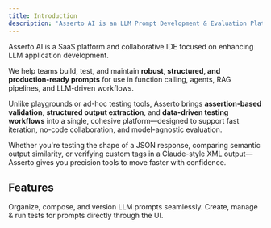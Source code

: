 ```yaml
---
title: Introduction
description: 'Asserto AI is an LLM Prompt Development & Evaluation Platform'
---
```


Asserto AI is a SaaS platform and collaborative IDE focused on enhancing LLM application development.

We help teams build, test, and maintain **robust, structured, and production-ready prompts** for use in function calling, agents, RAG pipelines, and LLM-driven workflows.

Unlike playgrounds or ad-hoc testing tools, Asserto brings **assertion-based validation**, **structured output extraction**, and **data-driven testing workflows** into a single, cohesive platform—designed to support fast iteration, no-code collaboration, and model-agnostic evaluation.

Whether you're testing the shape of a JSON response, comparing semantic output similarity, or verifying custom tags in a Claude-style XML output—Asserto gives you precision tools to move faster with confidence.


## Features

<CardGroup cols={2}>
  <Card
    title="Prompt Management"
    icon="pen-to-square"
  >
    Organize, compose, and version LLM prompts seamlessly.
  </Card>
  <Card
    title="Testing and Evaluation"
    icon="image"
  >
    Create, manage & run tests for prompts directly through the UI.
  </Card>
</CardGroup>
